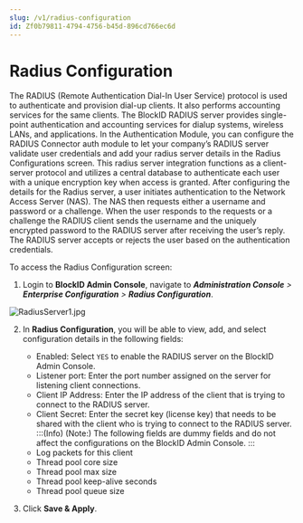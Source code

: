 ```yaml
---
slug: /v1/radius-configuration
id: Zf0b79811-4794-4756-b45d-896cd766ec6d
---
```

# Radius Configuration
The RADIUS (Remote Authentication Dial-In User Service) protocol is used to authenticate and provision dial-up clients. It also performs accounting services for the same clients. The BlockID RADIUS server provides single-point authentication and accounting services for dialup systems, wireless LANs, and applications.
In the Authentication Module, you can configure the RADIUS Connector auth module to let your company’s RADIUS server validate user credentials and add your radius server details in the Radius Configurations screen. This radius server integration functions as a client-server protocol and utilizes a central database to authenticate each user with a unique encryption key when access is granted.
After configuring the details for the Radius server, a user initiates authentication to the Network Access Server (NAS). The NAS then requests either a username and password or a challenge. When the user responds to the requests or a challenge the RADIUS client sends the username and the uniquely encrypted password to the RADIUS server after receiving the user’s reply. The RADIUS server accepts or rejects the user based on the authentication credentials.

To access the Radius Configuration screen:
1. Login to **BlockID Admin Console**, navigate to ***Administration Console** >  **Enterprise Configuration** > **Radius Configuration***.

![RadiusServer1.jpg](https://cdn.document360.io/aeae7c88-d2f4-4a9c-bba9-c4f368260d78/Images/Documentation/RadiusServer1.jpg)

2. In **Radius Configuration**, you will be able to view, add, and select configuration details in the following fields:

    * Enabled: Select `YES` to enable the RADIUS server on the BlockID Admin Console.
    * Listener port: Enter the port number assigned on the server for listening client connections.  
    * Client IP Address: Enter the IP address of the client that is trying to connect to the RADIUS server.
    * Client Secret: Enter the secret key (license key) that needs to be shared with the client who is trying to connect to the RADIUS server.
    :::(Info) (Note:)
    The following fields are dummy fields and do not affect the configurations on the BlockID Admin Console.
    :::
    * Log packets for this client
    * Thread pool core size
    * Thread pool max size
    * Thread pool keep-alive seconds
    * Thread pool queue size
3. Click **Save & Apply**.
